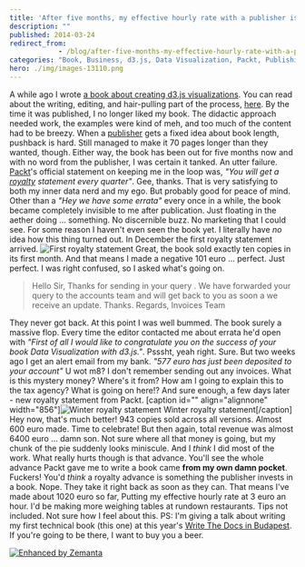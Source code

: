 ```yaml
---
title: 'After five months, my effective hourly rate with a publisher is 3eur/hour'
description: ""
published: 2014-03-24
redirect_from: 
            - /blog/after-five-months-my-effective-hourly-rate-with-a-publisher-is-3eurhour/swizec/6548
categories: "Book, Business, d3.js, Data Visualization, Packt, Publishing, Side Projects, Writing"
hero: ./img/images-13110.png
---
```

A while ago I wrote [a book about creating d3.js visualizations](http://www.packtpub.com/data-visualization-with-d3js/book). You can read about the writing, editing, and hair-pulling part of the process, [here](http://swizec.com/blog/i-published-a-book-with-a-publisher-heres-what-the-journey-was-like/swizec/6398). By the time it was published, I no longer liked my book. The didactic approach needed work, the examples were kind of meh, and too much of the content had to be breezy. When a [publisher](http://en.wikipedia.org/wiki/Publishing "Publishing") gets a fixed idea about book length, pushback is hard. Still managed to make it 70 pages longer than they wanted, though. Either way, the book has been out for five months now and with no word from the publisher, I was certain it tanked. An utter failure. [Packt](http://www.packtpub.com "Packt")'s official statement on keeping me in the loop was, _"You will get a [royalty](http://en.wikipedia.org/wiki/Royalties "Royalties") statement every quarter"_. Gee, thanks. That is very satisfying to both my inner data nerd and my ego. But probably good for peace of mind. Other than a _"Hey we have some errata"_ every once in a while, the book became completely invisible to me after publication. Just floating in the aether doing ... something. No discernible buzz. No marketing that I could see. For some reason I haven't even seen the book yet. I literally have _no_ idea how this thing turned out. In December the first royalty statement arrived. ![First royalty statement](./img/images-13110.png "First royalty statement") Great, the book sold exactly ten copies in its first month. And that means I made a negative 101 euro ... perfect. Just perfect. I was right confused, so I asked what's going on.

> Hello Sir, Thanks for sending in your query . We have forwarded your query to the accounts team and will get back to you as soon a we receive an update. Thanks. Regards, Invoices Team

They never got back. At this point I was well bummed. The book surely a massive flop. Every time the editor contacted me about errata he'd open with _"First of all I would like to congratulate you on the success of your book Data Visualization with d3.js."_. Psssht, yeah right. Sure. But two weeks ago I get an alert email from my bank. _"577 euro has just been deposited to your account"_ U wot m8? I don't remember sending out any invoices. What is this mystery money? Where's it from? How am I going to explain this to the tax agency? What is going on here!? And sure enough, a few days later - new royalty statement from Packt. \[caption id="" align="alignnone" width="856"]![Winter royalty statement](./img/images-13111.png "Winter royalty statement") Winter royalty statement\[/caption] Hey now, that's much better! 943 copies sold across all versions. Almost 600 euro made. Time to celebrate! But then again, total revenue was almost 6400 euro ... damn son. Not sure where all that money is going, but my chunk of the pie suddenly looks miniscule. And I _think_ I did most of the work. What really hurts though is that advance. You'll see the whole advance Packt gave me to write a book came **from my own damn pocket**. Fuckers! You'd _think_ a royalty advance is something the publisher invests in a book. Nope. They take it right back as soon as they can. That means I've made about 1020 euro so far, Putting my effective hourly rate at 3 euro an hour. I'd be making more weighing tables at rundown restaurants. Tips not included. Not sure how I feel about this. PS: I'm giving a talk about writing my first technical book (this one) at this year's [Write The Docs in Budapest](http://conf.writethedocs.org/eu/2014/). If you're going to be there, I want to buy you a beer.

[![Enhanced by Zemanta](http://img.zemanta.com/zemified_e.png?x-id=d8bc3227-47c5-4cc4-b4b9-0c9a79b1c88f)](http://www.zemanta.com/?px "Enhanced by Zemanta")